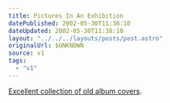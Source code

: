 ```yaml
---
title: Pictures In An Exhibition
datePublished: 2002-05-30T11:38:10
dateUpdated: 2002-05-30T11:38:10
layout: "../../../layouts/posts/post.astro"
originalUrl: $UNKNOWN
source: v1
tags:
  - "v1"
---
```


[Excellent collection of old album covers][1].

[1]: http://www.317x.com/imagemenu.html "Old album covers from 317X"
